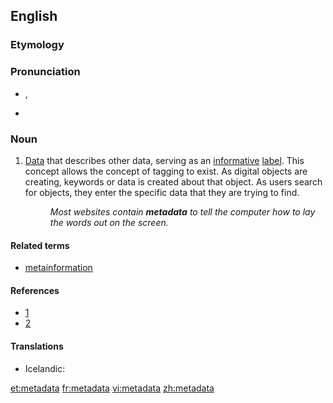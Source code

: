 ==English==
{{wikipedia}}

===Etymology===
{{prefix|meta|data}}

===Pronunciation===
* {{a|UK}} {{IPA|/ˈmɛt.əˌdeɪ.tə/}}, {{SAMPA|/"mEt.@%deI.t@/}}
* {{audio|En-us-metadata.ogg|Audio (US)}}


===Noun===
{{en-noun|-}}

# [[data|Data]] that describes other data, serving as an [[informative]] [[label]]. This concept allows the concept of tagging to exist. As digital objects are creating, keywords or data is created about that object. As users search for objects, they enter the specific data that they are trying to find.
#:''Most websites contain '''metadata''' to tell the computer how to lay the words out on the screen.''

====Related terms====
* [[metainformation]]
====References====
* [http://www.techterms.com/definition/metadata]
* [http://www.llrx.com/features/metadata.htm]

====Translations====
{{trans-top|data that describes data}}
* Icelandic: {{t|is|lýsigögn|n|p}}
{{trans-mid}}
{{trans-bottom}}

[[et:metadata]]
[[fr:metadata]]
[[vi:metadata]]
[[zh:metadata]]